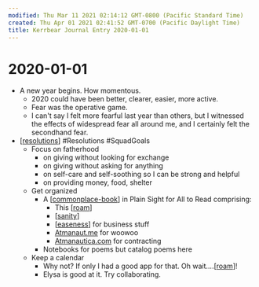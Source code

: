 ```yaml
---
modified: Thu Mar 11 2021 02:14:12 GMT-0800 (Pacific Standard Time)
created: Thu Apr 01 2021 02:41:52 GMT-0700 (Pacific Daylight Time)
title: Kerrbear Journal Entry 2020-01-01
---
```


# 2020-01-01

- A new year begins. How momentous.
  - 2020 could have been better, clearer, easier, more active.
  - Fear was the operative game.
  - I can't say I felt more fearful last year than others, but I witnessed the effects of widespread fear all around me, and I certainly felt the secondhand fear.
- [[resolutions]] #Resolutions #SquadGoals
  - Focus on fatherhood
    - on giving without looking for exchange
    - on giving without asking for anything
    - on self-care and self-soothing so I can be strong and helpful
    - on providing money, food, shelter
  - Get organized
    - A [[commonplace-book]] in Plain Sight for All to Read comprising:
      - This [[roam]]
      - [[sanity]]
      - [[easeness]] for business stuff
      - [Atmanaut.me](https://Atmanaut.me) for woowoo
      - [Atmanautica.com](https://Atmanautica.com) for contracting
    - Notebooks for poems but catalog poems here
  - Keep a calendar
    - Why not? If only I had a good app for that. Oh wait....[[roam]]!
    - Elysa is good at it. Try collaborating.

[//begin]: # "Autogenerated link references for markdown compatibility"
[resolutions]: resolutions "resolutions"
[commonplace-book]: ../../intend/commonplace-book "Commonplace Book"
[roam]: ../../attend/roam "roam"
[sanity]: ../sanity "Sanity"
[easeness]: ../../intend/easeness "Easeness"
[roam]: ../../attend/roam "roam"
[//end]: # "Autogenerated link references"